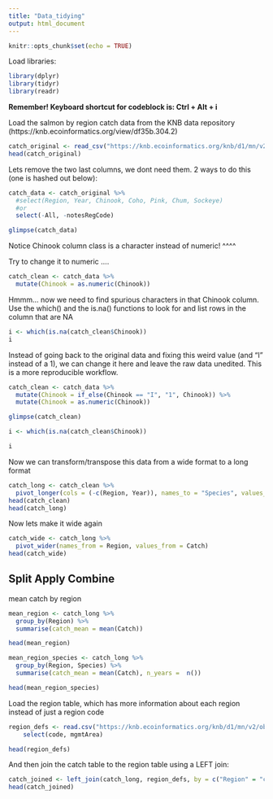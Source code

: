```yaml
---
title: "Data_tidying"
output: html_document
---
```


```r
knitr::opts_chunk$set(echo = TRUE)
```

Load libraries:

```r
library(dplyr)
library(tidyr)
library(readr)
```

**Remember! Keyboard shortcut for codeblock is: Ctrl + Alt + i**

Load the salmon by region catch data from the KNB data repository (https://knb.ecoinformatics.org/view/df35b.304.2)

```r
catch_original <- read_csv("https://knb.ecoinformatics.org/knb/d1/mn/v2/object/df35b.302.1")
head(catch_original)
```
Lets remove the two last columns, we dont need them. 2 ways to do this (one is hashed out below):

```r
catch_data <- catch_original %>% 
  #select(Region, Year, Chinook, Coho, Pink, Chum, Sockeye)
  #or
  select(-All, -notesRegCode)

glimpse(catch_data)

```

Notice Chinook column class is a character instead of numeric!  ^^^^

Try to change it to numeric ....

```r
catch_clean <- catch_data %>%
  mutate(Chinook = as.numeric(Chinook))
```

Hmmm... now we need to find spurious characters in that Chinook column. Use the which() and the is.na() functions to look for and list rows in the column that are NA

```r
i <- which(is.na(catch_clean$Chinook))
i
```
Instead of going back to the original data and fixing this weird value (and "I" instead of a 1), we can change it here and leave the raw data unedited. This is a more reproducible workflow.

```r
catch_clean <- catch_data %>%
  mutate(Chinook = if_else(Chinook == "I", "1", Chinook)) %>%
  mutate(Chinook = as.numeric(Chinook))

glimpse(catch_clean)

i <- which(is.na(catch_clean$Chinook))

i
```

Now we can transform/transpose this data from a wide format to a long format
```r
catch_long <- catch_clean %>%
  pivot_longer(cols = (-c(Region, Year)), names_to = "Species", values_to = "Catch")
head(catch_clean)
head(catch_long)
```

Now lets make it wide again
```r
catch_wide <- catch_long %>%
  pivot_wider(names_from = Region, values_from = Catch)
head(catch_wide)
```

## Split Apply Combine

mean catch by region

```r
mean_region <- catch_long %>%
  group_by(Region) %>%
  summarise(catch_mean = mean(Catch))

head(mean_region)
```

```r
mean_region_species <- catch_long %>%
  group_by(Region, Species) %>%
  summarise(catch_mean = mean(Catch), n_years =  n())

head(mean_region_species)
```


 Load the region table, which has more information about each region instead of just a region code
 
```r
region_defs <- read.csv("https://knb.ecoinformatics.org/knb/d1/mn/v2/object/df35b.303.1") %>% 
    select(code, mgmtArea)

head(region_defs)
```

And then join the catch table to the region table using a LEFT join:

```r
catch_joined <- left_join(catch_long, region_defs, by = c("Region" = "code"))
head(catch_joined)

```


